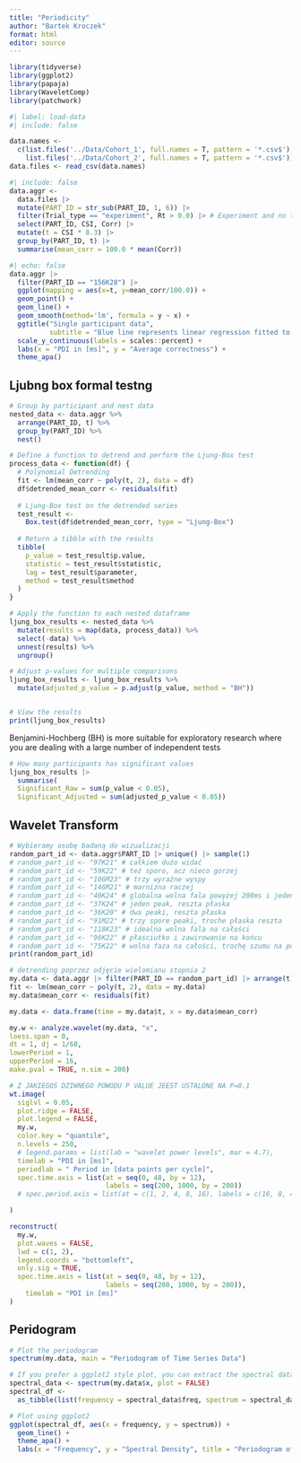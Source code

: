 ```yaml
---
title: "Periodicity"
author: "Bartek Kroczek"
format: html
editor: source
---
```

```r
library(tidyverse)
library(ggplot2)
library(papaja)
library(WaveletComp)
library(patchwork)
```


```r
#| label: load-data
#| include: false

data.names <-
  c(list.files('../Data/Cohort_1', full.names = T, pattern = '*.csv$'),
    list.files('../Data/Cohort_2', full.names = T, pattern = '*.csv$'))
data.files <- read_csv(data.names)
```

```r
#| include: false
data.aggr <-
  data.files |>
  mutate(PART_ID = str_sub(PART_ID, 1, 6)) |>
  filter(Trial_type == "experiment", Rt > 0.0) |> # Experiment and no timeout
  select(PART_ID, CSI, Corr) |>
  mutate(t = CSI * 8.3) |>
  group_by(PART_ID, t) |>
  summarise(mean_corr = 100.0 * mean(Corr)) 
```

```r
#| echo: false
data.aggr |> 
  filter(PART_ID == "156K28") |>
  ggplot(mapping = aes(x=t, y=mean_corr/100.0)) +
  geom_point() +
  geom_line() + 
  geom_smooth(method='lm', formula = y ~ x) +
  ggtitle("Single participant data", 
          subtitle = "Blue line represents linear regression fitted to data") + 
  scale_y_continuous(labels = scales::percent) +
  labs(x = "PDI in [ms]", y = "Average correctness") +
  theme_apa()
```

## Ljubng box formal testng

```r
# Group by participant and nest data
nested_data <- data.aggr %>%
  arrange(PART_ID, t) %>%
  group_by(PART_ID) %>%
  nest()

# Define a function to detrend and perform the Ljung-Box test
process_data <- function(df) {
  # Polynomial Detrending
  fit <- lm(mean_corr ~ poly(t, 2), data = df)
  df$detrended_mean_corr <- residuals(fit)
  
  # Ljung-Box test on the detrended series
  test_result <-
    Box.test(df$detrended_mean_corr, type = "Ljung-Box")
  
  # Return a tibble with the results
  tibble(
    p_value = test_result$p.value,
    statistic = test_result$statistic,
    lag = test_result$parameter,
    method = test_result$method
  )
}

# Apply the function to each nested dataframe
ljung_box_results <- nested_data %>%
  mutate(results = map(data, process_data)) %>%
  select(-data) %>%
  unnest(results) %>%
  ungroup()

# Adjust p-values for multiple comparisons
ljung_box_results <- ljung_box_results %>%
  mutate(adjusted_p_value = p.adjust(p_value, method = "BH"))


# View the results
print(ljung_box_results)
```
Benjamini-Hochberg (BH) is more suitable for exploratory research where you are dealing with a large number of independent tests

```r
# How many participants has significant values 
ljung_box_results |> 
  summarise(
  Significant_Raw = sum(p_value < 0.05),
  Significant_Adjusted = sum(adjusted_p_value < 0.05))
```

## Wavelet Transform

```r
# Wybieramy osobę badaną do wizualizacji
random_part_id <- data.aggr$PART_ID |> unique() |> sample(1)
# random_part_id <- "97K21" # całkiem dużo widać
# random_part_id <- "59K22" # też sporo, acz nieco gorzej
# random_part_id <- "106M23" # trzy wyraźne wyspy 
# random_part_id <- "146M21" # marnizna raczej
# random_part_id <- "40K24" # globalna wolna fala powyżej 200ms i jeden peak
# random_part_id <- "37K24" # jeden peak, reszta płaska
# random_part_id <- "36K20" # dwa peaki, reszta płaska
# random_part_id <- "91M22" # trzy spore peaki, troche płaska reszta
# random_part_id <- "118K23" # idealna wolna fala na całości 
# random_part_id <- "96K22" # płasciutko i zawirowanie na końcu 
# random_part_id <- "75K22" # wolna faza na całości, trochę szumu na początku
print(random_part_id)
```
```r

# detrending poprzez odjęcie wielomianu stopnia 2
my.data <- data.aggr |> filter(PART_ID == random_part_id) |> arrange(t)
fit <- lm(mean_corr ~ poly(t, 2), data = my.data)
my.data$mean_corr <- residuals(fit)

my.data <- data.frame(time = my.data$t, x = my.data$mean_corr)

my.w <- analyze.wavelet(my.data, "x",
loess.span = 0,
dt = 1, dj = 1/60,
lowerPeriod = 1,
upperPeriod = 16,
make.pval = TRUE, n.sim = 200)

```

```r
# Z JAKIEGOŚ DZIWNEGO POWODU P VALUE JEEST USTALONE NA P=0.1
wt.image(
  siglvl = 0.05, 
  plot.ridge = FALSE,
  plot.legend = FALSE,
  my.w,
  color.key = "quantile",
  n.levels = 250,
  # legend.params = list(lab = "wavelet power levels", mar = 4.7),
  timelab = "PDI in [ms]",
  periodlab = " Period in [data points per cycle]",
  spec.time.axis = list(at = seq(0, 48, by = 12),
                        labels = seq(200, 1000, by = 200))
  # spec.period.axis = list(at = c(1, 2, 4, 8, 16), labels = c(16, 8, 4, 2, 1))

)
```

```r
reconstruct(
  my.w,
  plot.waves = FALSE,
  lwd = c(1, 2),
  legend.coords = "bottomleft",
  only.sig = TRUE,
  spec.time.axis = list(at = seq(0, 48, by = 12),
                        labels = seq(200, 1000, by = 200)),
    timelab = "PDI in [ms]"
)
```


## Peridogram

```r

# Plot the periodogram
spectrum(my.data, main = "Periodogram of Time Series Data")

# If you prefer a ggplot2 style plot, you can extract the spectral data and plot it manually
spectral_data <- spectrum(my.data$x, plot = FALSE)
spectral_df <-
  as_tibble(list(frequency = spectral_data$freq, spectrum = spectral_data$spec))

# Plot using ggplot2
ggplot(spectral_df, aes(x = frequency, y = spectrum)) +
  geom_line() +
  theme_apa() +
  labs(x = "Frequency", y = "Spectral Density", title = "Periodogram of Time Series Data")

```



